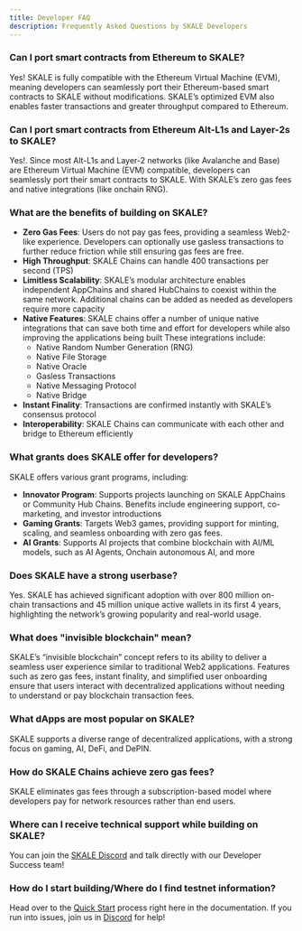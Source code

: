 ```yaml
---
title: Developer FAQ
description: Frequently Asked Questions by SKALE Developers
---
```


### Can I port smart contracts from Ethereum to SKALE?

Yes! SKALE is fully compatible with the Ethereum Virtual Machine (EVM), meaning developers can seamlessly port their Ethereum-based smart contracts to SKALE without modifications. SKALE’s optimized EVM also enables faster transactions and greater  throughput compared to Ethereum.

### Can I port smart contracts from Ethereum Alt-L1s and Layer-2s to SKALE?

Yes!. Since most Alt-L1s and Layer-2 networks (like Avalanche and Base) are Ethereum Virtual Machine (EVM) compatible, developers can seamlessly port their smart contracts to SKALE. With SKALE’s zero gas fees and native integrations (like onchain RNG).

### What are the benefits of building on SKALE?
- **Zero Gas Fees**: Users do not pay gas fees, providing a seamless Web2-like experience. Developers can optionally use gasless transactions to further reduce friction while still ensuring gas fees are free.
- **High Throughput**: SKALE Chains can handle 400 transactions per second (TPS)
- **Limitless Scalability**: SKALE’s modular architecture enables independent AppChains and shared HubChains to coexist within the same network. Additional chains can be added as needed as developers require more capacity
- **Native Features**: SKALE chains offer a number of unique native integrations that can save both time and effort for developers while also improving the applications being built
These integrations include:
	- Native Random Number Generation (RNG)
	- Native File Storage
	- Native Oracle
	- Gasless Transactions
	- Native Messaging Protocol
	- Native Bridge
- **Instant Finality**: Transactions are confirmed instantly with SKALE’s consensus protocol
- **Interoperability**: SKALE Chains can communicate with each other and bridge to Ethereum efficiently

### What grants does SKALE offer for developers?
SKALE offers various grant programs, including:

- **Innovator Program**: Supports projects launching on SKALE AppChains or Community Hub Chains. Benefits include engineering support, co-marketing, and investor introductions
- **Gaming Grants**: Targets Web3 games, providing support for minting, scaling, and seamless onboarding with zero gas fees.
- **AI Grants**: Supports AI projects that combine blockchain with AI/ML models, such as AI Agents, Onchain autonomous AI, and more

### Does SKALE have a strong userbase?
Yes. SKALE has achieved significant adoption with over 800 million on-chain transactions and 45 million unique active wallets in its first 4 years, highlighting the network’s growing popularity and real-world usage.

### What does "invisible blockchain" mean?
SKALE’s “invisible blockchain” concept refers to its ability to deliver a seamless user experience similar to traditional Web2 applications. Features such as zero gas fees, instant finality, and simplified user onboarding ensure that users interact with decentralized applications without needing to understand or pay blockchain transaction fees.

### What dApps are most popular on SKALE?

SKALE supports a diverse range of decentralized applications, with a strong focus on gaming, AI, DeFi, and DePIN.

### How do SKALE Chains achieve zero gas fees?

SKALE eliminates gas fees through a subscription-based model where developers pay for network resources rather than end users.

### Where can I receive technical support while building on SKALE?
You can join the [SKALE Discord](https://discord.gg/skale) and talk directly with our Developer Success team!

### How do I start building/Where do I find testnet information?

Head over to the [Quick Start](/quick-start) process right here in the documentation. If you run into issues, join us in [Discord](https://discord.gg/skale) for help!